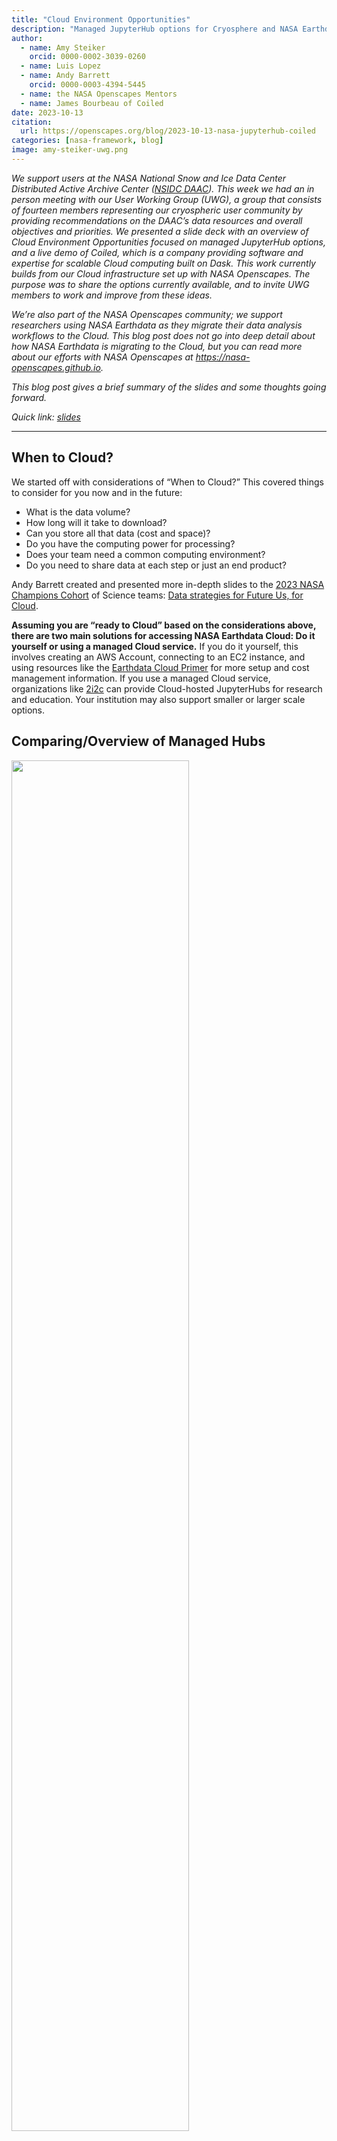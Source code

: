 ```yaml
---
title: "Cloud Environment Opportunities"
description: "Managed JupyterHub options for Cryosphere and NASA Earthdata user communities"
author:
  - name: Amy Steiker
    orcid: 0000-0002-3039-0260
  - name: Luis Lopez
  - name: Andy Barrett
    orcid: 0000-0003-4394-5445
  - name: the NASA Openscapes Mentors
  - name: James Bourbeau of Coiled
date: 2023-10-13
citation: 
  url: https://openscapes.org/blog/2023-10-13-nasa-jupyterhub-coiled
categories: [nasa-framework, blog]
image: amy-steiker-uwg.png
---
```


*We support users at the NASA National Snow and Ice Data Center Distributed Active Archive Center ([NSIDC DAAC](https://nsidc.org/data/data-programs/nsidc-daac)). This week we had an in person meeting with our User Working Group (UWG), a group that consists of fourteen members representing our cryospheric user community by providing recommendations on the DAAC's data resources and overall objectives and priorities. We presented a slide deck with an overview of Cloud Environment Opportunities focused on managed JupyterHub options, and a live demo of Coiled, which is a company providing software and expertise for scalable Cloud computing built on Dask. This work currently builds from our Cloud infrastructure set up with NASA Openscapes. The purpose was to share the options currently available, and to invite UWG members to work and improve from these ideas.*

*We're also part of the NASA Openscapes community; we support researchers using NASA Earthdata as they migrate their data analysis workflows to the Cloud. This blog post does not go into deep detail about how NASA Earthdata is migrating to the Cloud, but you can read more about our efforts with NASA Openscapes at <https://nasa-openscapes.github.io>.*

*This blog post gives a brief summary of the slides and some thoughts going forward.*

*Quick link: [slides](https://docs.google.com/presentation/d/1NEsE58SIMjQ_fjC_11HIXqd7Urvi5yy5/edit#slide=id.g23808f09f20_2_714)*

------------------------------------------------------------------------

## When to Cloud?

We started off with considerations of "When to Cloud?" This covered things to consider for you now and in the future:

-   What is the data volume?
-   How long will it take to download?
-   Can you store all that data (cost and space)?
-   Do you have the computing power for processing?
-   Does your team need a common computing environment?
-   Do you need to share data at each step or just an end product?

Andy Barrett created and presented more in-depth slides to the [2023 NASA Champions Cohort](https://openscapes.org/blog/2023-08-01-nasa-champions/) of Science teams: [Data strategies for Future Us, for Cloud](https://nsidc.github.io/data_strategies_for_future_us/data_strategies_slides).

**Assuming you are "ready to Cloud" based on the considerations above, there are two main solutions for accessing NASA Earthdata Cloud: Do it yourself or using a managed Cloud service.** If you do it yourself, this involves creating an AWS Account, connecting to an EC2 instance, and using resources like the [Earthdata Cloud Primer](https://earthdata.nasa.gov/learn/user-resources/webinars-and-tutorials/cloud-primer) for more setup and cost management information. If you use a managed Cloud service, organizations like [2i2c](https://2i2c.org/) can provide Cloud-hosted JupyterHubs for research and education. Your institution may also support smaller or larger scale options.

## Comparing/Overview of Managed Hubs
                        
![](UWG2023_Cloud_Environment_Opportunities_2i2c.png){width="75%" fig-alt="screenshot of a slide with heading NASA Openscapes 2i2c JupyterHub, text box to left, screenshot to right"}


::: {.small-text .center-text .dark-gray-text}
The NASA Openscapes 2i2c JupyterHub, one of the six options presented, provides a valuable shared Cloud environment not only for our Science Champions and workshop learners, but also for our DAAC scientists, developers, and user support staff across NASA EOSDIS (Earth Observing System Data and Information System).
:::


![](UWG2023_Cloud_Environment_Opportunities_playground.png){width="75%" fig-alt="slide with heading Earthdata Cloud Playground, text box to left, screenshots to right show a GitHub repo and out put of a python notebook showing graphic of the Great Lakes"}


::: {.small-text .center-text .dark-gray-text}
The Earthdata Cloud Playground is in development as a long-term resource for users learning and testing their data workflows in the Cloud.
:::


![](UWG2023_Cloud_Environment_Opportunities_coiled.png){fig-alt="slide with heading 'Coiled', text box to left, screenshots to right"}


::: {.small-text .center-text .dark-gray-text}
Coiled can be a resource for those who wish to offboard or scale from an existing Hub environment.
:::

## Coiled live demo

This Fall, Openscapes is partnering with [Coiled](https://www.coiled.io/) to support us experimenting with another approach to Cloud access, as well as refactoring workflows from serial processes (for-loops) to parallel in order to leverage the true power of Cloud. Amy Steiker and Luis Lopez lead a [live demo for UWG participants](https://docs.google.com/document/d/1tqV1eF15qqyZL8lMAa9a3PyXJ6CC3fvHe4oKzw_iaUs/edit#heading=h.c3zsga28bzu), leveraging the same Google doc approach used during the Science Champions [Earthdata Cloud Clinic](https://nasa-openscapes.github.io/earthdata-cloud-cookbook/examples/Earthdata-cloud-clinic.html) for this event, including more information on Coiled. 

![](amy-steiker-uwg.png){width="75%" fig-alt="Photo with foreground showing backs of 14 people seated at tables with labtops, watching a woman at podium and a projection of a presentation slide"}


::: {.small-text .center-text .dark-gray-text}
Amy Steiker presenting to NSIDC User Working Group
:::

The demo showcased a [Python script](https://github.com/nsidc/NSIDC-Data-Tutorials/blob/main/notebooks/ICESat-2_Cloud_Access/h5cloud/workflow.py) that processed large amounts of altimetry data from NASA's ICESat-2 mission. While the script was run from Amy's local computer, the data processing steps were run on the Cloud using [Coiled Functions](https://docs.coiled.io/user_guide/usage/functions/index.html) for running Python functions on Cloud virtual machines (VMs). This approach was particularly convenient as it allows existing Python functions to be run in the Cloud by lightly annotating them with a `@coiled.function` decorator.

This workflow benefited from running on the Cloud because the ICESat-2 mission data was already stored on the Cloud in S3, so moving the data processing to be co-located next to the data avoided data transfers, which are both slow and expensive.

## Recap

We closed our presentation and demo with the following advice for the User Working Group scientists:

::: {.blockquote-blue}
> *First ask yourself: When to Cloud? You may continue to download data, or work locally using Cloud-based service outputs, and optionally take advantage of Cloud.*
:::


If you "passed go", there are a growing number of options to easily onboard to a Cloud environment. The options we presented are not exhaustive! We want to hear from you on other options you are pursuing and how your Cloud transition is going.
